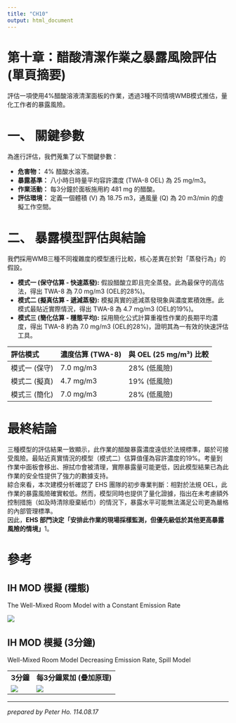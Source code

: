 ```yaml
---
title: "CH10"
output: html_document
---
```


# **第十章：醋酸清潔作業之暴露風險評估 (單頁摘要)**

評估一項使用4%醋酸溶液清潔面板的作業，透過3種不同情境WMB模式推估，量化工作者的暴露風險。

# **一、 關鍵參數**

為進行評估，我們蒐集了以下關鍵參數：

-   **危害物：** 4% 醋酸水溶液。\
-   **暴露基準：** 八小時日時量平均容許濃度 (TWA-8 OEL) 為 25 mg/m3。\
-   **作業活動：** 每3分鐘於面板施用約 481 mg 的醋酸。\
-   **評估環境：** 定義一個體積 (V) 為 18.75 m3，通風量 (Q) 為 20 m3/min 的虛擬工作空間。

# **二、 暴露模型評估與結論**

我們採用WMB三種不同複雜度的模型進行比較，核心差異在於對「蒸發行為」的假設。

-   **模式一 (保守估算 - 快速蒸發):** 假設醋酸立即且完全蒸發。此為最保守的高估法，得出 TWA-8 為 7.0 mg/m3 (OEL的28%)。\
-   **模式二 (擬真估算 - 遞減蒸發):** 模擬真實的遞減蒸發現象與濃度累積效應。此模式最貼近實際情況，得出 TWA-8 為 4.7 mg/m3 (OEL的19%)。\
-   **模式三 (簡化估算 - 穩態平均):** 採用簡化公式計算重複性作業的長期平均濃度，得出 TWA-8 約為 7.0 mg/m3 (OEL的28%)，證明其為一有效的快速評估工具。

| 評估模式      | 濃度估算 (TWA-8) | 與 OEL (25 mg/m³) 比較 |
|:--------------|:-----------------|:-----------------------|
| 模式一 (保守) | 7.0 mg/m3        | 28% (低風險)           |
| 模式二 (擬真) | 4.7 mg/m3        | 19% (低風險)           |
| 模式三 (簡化) | 7.0 mg/m3        | 28% (低風險)           |

# **最終結論**

三種模型的評估結果一致顯示，此作業的醋酸暴露濃度遠低於法規標準，屬於可接受風險。最貼近真實情況的模型（模式二）估算值僅為容許濃度的19%。考量到作業中面板會移出、擦拭巾會被清理，實際暴露量可能更低，因此模型結果已為此作業的安全性提供了強力的數據支持。\
綜合來看，本次建模分析確認了 EHS 團隊的初步專業判斷：相對於法規 OEL，此作業的暴露風險確實較低。然而，模型同時也提供了量化證據，指出在未考慮額外控制措施（如及時清除廢棄紙巾）的情況下，暴露水平可能無法滿足公司更為嚴格的內部管理標準。\
因此，**EHS 部門決定「安排此作業的現場採樣監測，但優先級低於其他更高暴露風險的情境」**1。

# **參考**

## **IH MOD 模擬 (穩態)**

The Well-Mixed Room Model with a Constant Emission Rate

![](info/images/CH10-1.png)

## **IH MOD 模擬 (3分鐘)**

Well-Mixed Room Model Decreasing Emission Rate, Spill Model

|                             |                             |
|-----------------------------|-----------------------------|
| **3分鐘**                   | **每3分鐘累加 (疊加原理)**  |
| ![](info/images/CH10-2.png) | ![](info/images/CH10-3.png) |

------------------------------------------------------------------------

*prepared by Peter Ho. 114.08.17*
